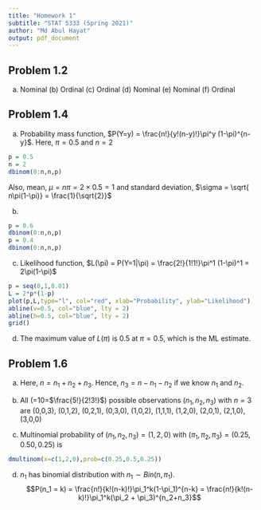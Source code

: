 ---
title: "Homework 1"
subtitle: "STAT 5333 (Spring 2021)"
author: "Md Abul Hayat"
output: pdf_document
---

## Problem 1.2
(a) Nominal (b) Ordinal (c) Ordinal (d) Nominal (e) Nominal (f) Ordinal

## Problem 1.4
(a) Probability mass function, $P(Y=y) = \frac{n!}{y!(n-y)!}\pi^y (1-\pi)^{n-y}$. Here, $\pi = 0.5$ and $n=2$
```{r}
p = 0.5
n = 2
dbinom(0:n,n,p)
```
Also, mean, $\mu = n\pi = 2\times0.5 = 1$ and standard deviation, $\sigma = \sqrt{ n\pi(1-\pi)} = \frac{1}{\sqrt{2}}$

(b) 
```{r}
p = 0.6
dbinom(0:n,n,p)
p = 0.4
dbinom(0:n,n,p)
```
(c) Likelihood function, $L(\pi) = P(Y=1|\pi) = \frac{2!}{1!1!}\pi^1 (1-\pi)^1 = 2\pi(1-\pi)$
```{r}
p = seq(0,1,0.01)
L = 2*p*(1-p)
plot(p,L,type="l", col="red", xlab="Probability", ylab="Likelihood")
abline(v=0.5, col="blue", lty = 2)
abline(h=0.5, col="blue", lty = 2)
grid()
```
(d) The maximum value of $L(\pi)$ is $0.5$ at $\pi=0.5$, which is the ML estimate. 

## Problem 1.6
(a) Here, $n = n_1+n_2+n_3$. Hence, $n_3=n-n_1-n_2$ if we know $n_1$ and $n_2$. 
(b) All (=10=$\frac{5!}{2!3!}$) possible observations $(n_1,n_2,n_3)$ with $n = 3$ are (0,0,3), (0,1,2), (0,2,1), (0,3,0), (1,0,2), (1,1,1), (1,2,0), (2,0,1), (2,1,0), (3,0,0)

(c) Multinomial probability of $(n_1,n_2,n_3) = (1, 2, 0)$ with $(\pi_1,\pi_2,\pi_3) = (0.25, 0.50, 0.25)$ is
```{r}
dmultinom(x=c(1,2,0),prob=c(0.25,0.5,0.25))
```

(d) $n_1$ has binomial distribution with $n_1 \sim Bin(n, \pi_1)$.
$$P(n_1 = k) = \frac{n!}{k!(n-k)!}\pi_1^k(1-\pi_1)^{n-k} = \frac{n!}{k!(n-k)!}\pi_1^k(\pi_2 + \pi_3)^{n_2+n_3}$$

